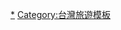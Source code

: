 {{Navbox
|name = 台灣主題遊樂園
|title = {{ROC-TW}}的[[主題樂園|主題公園]]
|titlestyle = background:#j15
|groupstyle = background:#s34
|state = collapsed
|group1 = 北臺灣
|list1 = {{Navbox subgroup
  |groupstyle = width:8em
  |liststyle = width:auto
  |group1 = [[基隆市]]
  |list1 =（無）
  |group2 = [[臺北市]]
  |list2 = [[水悟空水上樂園]]* – [[自來水園區]] – [[中影文化城|<span style="color:gray;">中影文化城</span>]]* – [[臺北市立兒童新樂園]] – [[明德樂園|<span style="color:gray;">明德樂園</span>]] – [[北投兒童樂園]]?
  |group3 = [[新北市]]
  |list3 = [[八仙海岸|<span style="color:gray;">八仙海岸</span>]]（原[[八仙樂園|<span style="color:gray;">八仙樂園</span>]]） – [[雲仙樂園]] – [[野柳海洋世界]] – [[大板根森林溫泉渡假村]] – [[達樂花園|<span style="color:gray;">達樂花園</span>]] – [[大同水上樂園|<span style="color:gray;">大同水上樂園</span>]] – [[幸福樂園|<span style="color:gray;">幸福樂園</span>]] – [[碧潭樂園|<span style="color:gray;">碧潭樂園</span>]] – [[青潭樂園]]（青潭立體動態游泳池）? – [[花園新城|<span style="color:gray;">花園新城</span>]] – [[珍珠嶺海角樂園|<span style="color:gray;">珍珠嶺海角樂園</span>]] – [[湖山原野樂園|<span style="color:gray;">湖山原野樂園</span>]] – [[南天母森林遊樂園|<span style="color:gray;">南天母森林遊樂園</span>]]
  |group4 = [[桃園市]]
  |list4 = [[小人國主題樂園]] – [[亞洲樂園|<span style="color:gray;">亞洲樂園</span>]] – [[臥龍崗育樂園]]? – [[尋夢谷森林樂園|<span style="color:gray;">尋夢谷森林樂園</span>]] – [[龍珠灣渡假中心]]（原[[龍珠灣樂園]]）
  |group5 = [[新竹縣]]
  |list5 = [[萬瑞森林樂園]] – [[六福村主題遊樂園]] – [[小叮噹科學主題樂園]] – [[神秘國度森林渡假村]]（原[[成豐夢幻世界]]、[[大聖遊樂世界]]） – [[ㄅㄆㄇ猴園|<span style="color:gray;">ㄅㄆㄇ猴園</span>]]* – [[金鳥海族樂園|<span style="color:gray;">金鳥海族樂園</span>]] – [[童話世界 (遊樂園)|<span style="color:gray;">童話世界</span>]] – [[綠世界生態農場]]
  |group6 = [[新竹市]]
  |list6 = [[古奇峰育樂園|<span style="color:gray;">古奇峰育樂園</span>]]
  |group7 = [[苗栗縣]]
  |list7 = [[尚順育樂世界]] – [[香格里拉樂園]]* – [[火炎山溫泉遊樂區]]（原[[中國城遊樂世界]]） – [[西湖渡假村]]*
  }}
|group2 = 中臺灣
|list2 = {{Navbox subgroup
  |groupstyle = width:8em
  |liststyle = width:auto
  |group1 = [[臺中市]]
  |list1 = [[麗寶樂園渡假區|麗寶樂園]]（原 月眉育樂世界） – [[海灣樂世界]]（原 東山樂園） – [[亞哥花園|<span style="color:gray;">亞哥花園</span>]] – [[卡多里遊樂園|<span style="color:gray;">卡多里遊樂園</span>]] – [[威尼斯水上樂園|<span style="color:gray;">威尼斯水上樂園</span>]] – [[新高水上樂園|<span style="color:gray;">新高水上樂園</span>]] – [[台灣電影文化城|<span style="color:gray;">台灣電影文化城</span>]]* – [[雙翠樂園|<span style="color:gray;">雙翠樂園</span>]] – [[龍谷天然樂園|<span style="color:gray;">龍谷天然樂園</span>]]
  |group2 = [[彰化縣]]
  |list2 = [[台灣民俗村|<span style="color:gray;">台灣民俗村</span>]] – [[八卦山遊樂花園|<span style="color:gray;">八卦山遊樂花園</span>]] – [[新百果山遊樂園|<span style="color:gray;">新百果山遊樂園</span>]]（現為 [[百果山探索樂園]]）
  |group3 = [[南投縣]]
  |list3 = [[九族文化村]] – [[泰雅渡假村]] – [[雙冬花園|<span style="color:gray;">雙冬花園</span>]] – [[嘟嘟樂園|<span style="color:gray;">嘟嘟樂園</span>]]
  |group4 = [[雲林縣]]
  |list4 = [[劍湖山世界]] – [[天元莊育樂中心|<span style="color:gray;">天元莊育樂中心</span>]]
  }}
|group3 = 南臺灣
|list3 = {{Navbox subgroup
  |groupstyle = width:8em
  |liststyle = width:auto
  |group1 = [[嘉義市]]
  |list1 =（無）
  |group2 = [[嘉義縣]]
  |list2 = [[松田崗蒙古渡假村]] – [[童年渡假村]] – [[中華民俗村|<span style="color:gray;">中華民俗村</span>]]（原[[阿里山遊樂世界|<span style="color:gray;">阿里山遊樂世界</span>]]）
  |group3 = [[臺南市]]
  |list3 = [[南元休閒農場]] – [[走馬瀨農場]] – [[悟智樂園|<span style="color:gray;">悟智樂園</span>]] – [[元寶樂園|<span style="color:gray;">元寶樂園</span>]] – [[白河台灣電影文化城|<span style="color:gray;">白河台灣電影文化城</span>]] – [[九層嶺花園遊樂區|<span style="color:gray;">九層嶺花園遊樂區</span>]]
  |group4 = [[高雄市]]
  |list4 = [[義大遊樂世界]] – [[SKM Park#鈴鹿賽道樂園（Suzuka Circuit Park）|鈴鹿賽道樂園]] – [[三桃山遊樂園]] – [[布魯樂谷|<span style="color:gray;">布魯樂谷</span>]] – [[傑笙遊樂園|<span style="color:gray;">傑笙遊樂園</span>]] – [[大世界國際村|<span style="color:gray;">大世界國際村</span>]]（原[[阿公店湖濱樂園|<span style="color:gray;">阿公店湖濱樂園</span>]]） – [[一三樂園|<span style="color:gray;">一三樂園</span>]] – [[ㄅ一ㄅ一樂園|<span style="color:gray;">ㄅ一ㄅ一樂園</span>]] – [[維多利亞王國|<span style="color:gray;">維多利亞王國</span>]]* – [[建台魔幻嘉年華|<span style="color:gray;">建台魔幻嘉年華</span>]]
  |group5 = [[屏東縣]]
  |list5 = [[墾丁水世界樂園]] – [[8大森林樂園]] – [[國堡渡假樂園]] – [[大路觀主題樂園]] – [[國立海洋生物博物館]] – [[國堡渡假樂園]] – [[星際碼頭]]|<span style="color:gray;">星際碼頭–[[潮州假期樂園]] – [[原住民文化園區]] </span>]]
  }}
|group4 = 東臺灣
|list4 = {{Navbox subgroup
  |groupstyle = width:8em
  |liststyle = width:auto
  |group1 = [[宜蘭縣]]
  |list1 = <span style="color:gray;">上新花園</span>* – [[冬山河親水公園]]* – [[國立傳統藝術中心]]*
  |group2 = [[花蓮縣]]
  |list2 = [[遠雄海洋公園]] – [[光隆育樂世界]] – [[東方夏威夷 (台灣遊樂園)|<span style="color:gray;">東方夏威夷</span>]]
  |group3 = [[臺東縣]]
  |list3 =（無）
  }}
|below = <p align=left>註：「<span style="color:green;">綠色字體</span>」表示暫停營業。「<span style="color:gray;">灰色字體</span>」表示結束營業。「?」表示營業狀況不明。「*」表示營業類似遊樂園。</p>
}}
<noinclude>
[[Category:台灣遊樂園|*]]
[[Category:台灣旅遊模板]]
</noinclude>